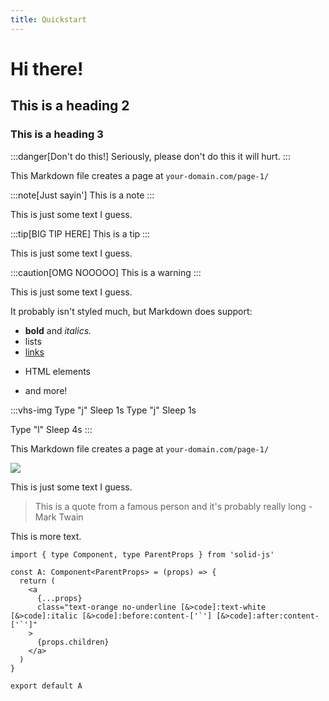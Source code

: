 ```yaml
---
title: Quickstart 
---
```


# Hi there!
## This is a heading 2
### This is a heading 3

:::danger[Don't do this!]
Seriously, please don't do this it will hurt.
:::

This Markdown file creates a page at `your-domain.com/page-1/`

:::note[Just sayin']
This is a note
:::

This is just some text I guess.

:::tip[BIG TIP HERE]
This is a tip
:::

This is just some text I guess.

:::caution[OMG NOOOOO]
This is a warning
:::

This is just some text I guess.

It probably isn't styled much, but Markdown does support:
- **bold** and _italics._
- lists
- [links](https://astro.build)
- <p>HTML elements</p>
- and more!

:::vhs-img
Type "j"
Sleep 1s
Type "j"
Sleep 1s

Type "l"
Sleep 4s
:::

This Markdown file creates a page at `your-domain.com/page-1/`

![](/images/nil.png)

This is just some text I guess.

> This is a quote from a famous person and it's probably really long - Mark Twain

This is more text.

```tsx
import { type Component, type ParentProps } from 'solid-js'

const A: Component<ParentProps> = (props) => {
  return (
    <a
      {...props}
      class="text-orange no-underline [&>code]:text-white [&>code]:italic [&>code]:before:content-['`'] [&>code]:after:content-['`']"
    >
      {props.children}
    </a>
  )
}

export default A
```
